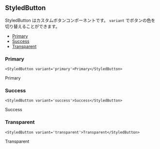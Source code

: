 <!-- StyledButton.mdx -->


## StyledButton

StyledButton はカスタムボタンコンポーネントです。 `variant` でボタンの色を切り替えることができます。

- [Primary](#primary)
- [Success](#success)
- [Transparent](#transparent)

### Primary

```tsx
<StyledButton variant='primary'>Primary</StyledButton>
```

<StyledButton variant='primary'>Primary</StyledButton>

### Success

```tsx
<StyledButton variant='success'>Success</StyledButton>
```

<StyledButton variant='success'>Success</StyledButton>

### Transparent

```tsx
<StyledButton variant='transparent'>Transparent</StyledButton>
```

<StyledButton variant='transparent'>Transparent</StyledButton>